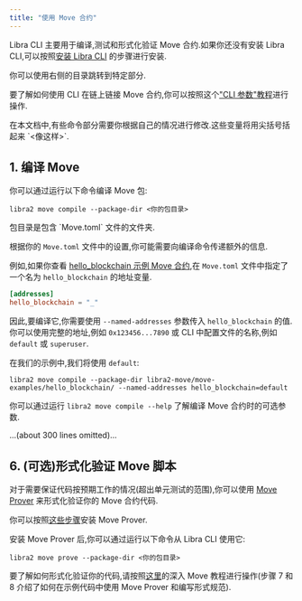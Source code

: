 ```yaml
---
title: "使用 Move 合约"
---
```



Libra CLI 主要用于编译,测试和形式化验证 Move 合约.如果你还没有安装 Libra CLI,可以按照[安装 Libra CLI](/zh/build/cli#-install-the-libra2-cli) 的步骤进行安装.

你可以使用右侧的目录跳转到特定部分.

要了解如何使用 CLI 在链上链接 Move 合约,你可以按照这个["CLI 参数"教程](/zh/build/cli/working-with-move-contracts/arguments-in-json-tutorial)进行操作.

<Aside type="note" emoji="ℹ️">
  在本文档中,有些命令部分需要你根据自己的情况进行修改.这些变量将用尖括号括起来 `<像这样>`.
</Aside>

## 1. 编译 Move

你可以通过运行以下命令编译 Move 包:

```shellscript filename="Terminal"
libra2 move compile --package-dir <你的包目录>
```

<Aside type="note" emoji="ℹ️">
  包目录是包含 `Move.toml` 文件的文件夹.
</Aside>

根据你的 `Move.toml` 文件中的设置,你可能需要向编译命令传递额外的信息.

例如,如果你查看 [hello\_blockchain 示例 Move 合约](https://github.com/libra2org/libra2-core/tree/main/libra2-move/move-examples/hello_blockchain),在 `Move.toml` 文件中指定了一个名为 `hello_blockchain` 的地址变量.

```toml filename="Move.toml"
[addresses]
hello_blockchain = "_"
```

因此,要编译它,你需要使用 `--named-addresses` 参数传入 `hello_blockchain` 的值.
你可以使用完整的地址,例如 `0x123456...7890` 或 CLI 中配置文件的名称,例如 `default` 或 `superuser`.

在我们的示例中,我们将使用 `default`:

```shellscript filename="Terminal"
libra2 move compile --package-dir libra2-move/move-examples/hello_blockchain/ --named-addresses hello_blockchain=default
```

你可以通过运行 `libra2 move compile --help` 了解编译 Move 合约时的可选参数.

...(about 300 lines omitted)...

## 6. (可选)形式化验证 Move 脚本

对于需要保证代码按预期工作的情况(超出单元测试的范围),你可以使用 [Move Prover](/zh/build/smart-contracts/prover) 来形式化验证你的 Move 合约代码.

你可以按照[这些步骤](/zh/build/cli/setup-cli/install-move-prover)安装 Move Prover.

安装 Move Prover 后,你可以通过运行以下命令从 Libra CLI 使用它:

```shellscript filename="Terminal"
libra2 move prove --package-dir <你的包目录>
```

要了解如何形式化验证你的代码,请按照[这里](https://github.com/libra2org/libra2-core/tree/main/libra2-move/move-examples/move-tutorial)的深入 Move 教程进行操作(步骤 7 和 8 介绍了如何在示例代码中使用 Move Prover 和编写形式规范).
